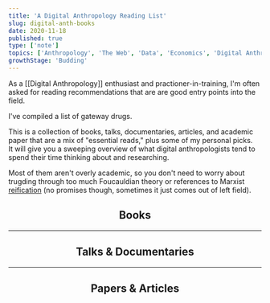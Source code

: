 ```yaml
---
title: 'A Digital Anthropology Reading List'
slug: digital-anth-books
date: 2020-11-18
published: true
type: ['note']
topics: ['Anthropology', 'The Web', 'Data', 'Economics', 'Digital Anthropology']
growthStage: 'Budding'
---
```


<IntroParagraph>

As a [[Digital Anthropology]] enthusiast and practioner-in-training, I'm often asked for reading recommendations that are are good entry points into the field.

</IntroParagraph>

I've compiled a list of gateway drugs.

This is a collection of books, talks, documentaries, articles, and academic paper that are a mix of "essential reads," plus some of my personal picks.  
It will give you a sweeping overview of what digital anthropologists tend to spend their time thinking about and researching.

Most of them aren't overly academic, so you don't need to worry about trugding through too much Foucauldian theory or references to Marxist [reification](https://en.wikipedia.org/wiki/Reification_(Marxism)) (no promises though, sometimes it just comes out of left field).

<Center>

## Books

</Center>

<ResourceBook large img="https://pics.cdn.librarything.com/picsizes/16/3e/163e2247775dec8596d48506951444341587343_v5.jpg" title="Addiction By Design" author="Natasha Dow Schull" description="A beautiful ethnography of machine gamblers in Las Vegas. Dow Schull explores the nature of addictive relationships with machines, experiences of embodiment, and the ethics of designing technological systems." url="/addiction-by-design" />

<ResourceBook large img="https://resonanceaudiodistro.files.wordpress.com/2015/12/cyborg-cover.png?w=223&h=334" title="A Cyborg Manifesto" subtitle="Science, Technology, and Socialist-Feminism" author="Donna Haraway" description="While a bit academically dense to read, Haraway's reframing of the Cyborg is an eternal classic. " url="/cyborg-manifesto" />

<ResourceBook large img="https://images-na.ssl-images-amazon.com/images/P/0691135282.01._SX450_SY635_SCLZZZZZZZ_.jpg" url="https://www.librarything.com/work/5284404" title="Coming of Age in Second Life" author="Tom Boellstroff" description="An ethnography conducted entirely within the virtual world of Second Life. This is widely considered the first substantial ethnography of an online community. Tom Boellstroff pioneered the idea digital spaces should be taken seriously as cultural fieldsites." />

<ResourceBook large img="https://images-na.ssl-images-amazon.com/images/P/0822342642.01._SX450_SY635_SCLZZZZZZZ_.jpg" title="Two Bits: the Cultural Significance of Free Software" author="Christopher Kelty" description="" />

<ResourceBook large img="https://images-na.ssl-images-amazon.com/images/P/0262015552.01._SX450_SY635_SCLZZZZZZZ_.jpg" url="/divining-digital" title="Divining a Digital Future" author="Genevieve Bell & Paul Dourish" description="" />

<ResourceBook large img="https://images-na.ssl-images-amazon.com/images/P/0691144613.01._SX450_SY635_SCLZZZZZZZ_.jpg" title="Coding Freedom: The Ethics and Aesthetics of Hacking" author="Gabriella Coleman" description="" />

---

<Center>

## Talks & Documentaries

</Center>

<TwoCol alignItems="flex-start">

<LinkCard title="Our Digital Selves: My Avatar is Me" link="https://www.youtube.com/watch?v=GQw02-me0W4&feature=youtu.be" author="A documentary that follows the research of Tom Boellstorff & Donna Davis on embodiment in the virtual world of Second Life" />

<LinkCard title="Magical Thinking: Fear, Wonder & Technology" author="Genevieve Bell presenting at Stanford on the mythological narratives we tell around technical systems" link="https://www.youtube.com/watch?v=5aKZwKFFDYw" />

</TwoCol>

---

<Center>

## Papers & Articles

</Center>

<TwoCol alignItems="flex-start">

<LinkCard title="The Technology of Enchantment and the Enchantment of Technology" link="https://www.brown.edu/Departments/Joukowsky_Institute/courses/materialworlds/files/1108595.pdf" author="Alfred Gell" />

<LinkCard title="Algorithms as Culture" link="https://journals.sagepub.com/doi/full/10.1177/2053951717738104" author="Nick Seaver" />

</TwoCol>